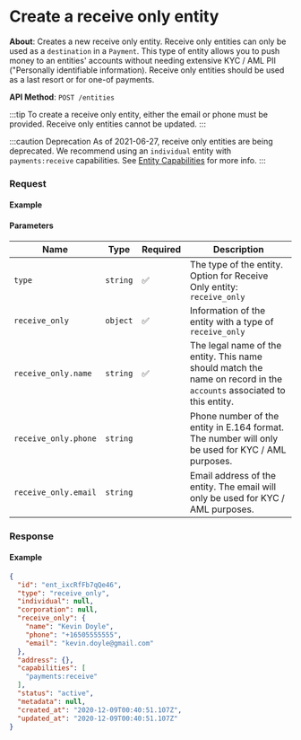 
# Create a receive only entity

**About**: Creates a new receive only entity. Receive only entities can only be used as a `destination` in a `Payment`. This type of entity allows you to push money to an entities' accounts without needing extensive KYC / AML PII ("Personally identifiable information). Receive only entities should be used as a last resort or for one-of payments.

**API Method**: `POST /entities`

:::tip
To create a receive only entity, either the email or phone must be provided. Receive only entities cannot be updated.
:::

:::caution Deprecation
As of 2021-06-27, receive only entities are being deprecated. We recommend using an `individual` entity with `payments:receive` capabilities. See [Entity Capabilities](/api/core/entities/object#entity-capabilities) for more info.
:::

### Request

#### Example
<EntitiesCreateReceiveOnly />

#### Parameters
| Name                 | Type     | Required | Description                                                                                                          |
|----------------------|----------|----------|----------------------------------------------------------------------------------------------------------------------|
| `type`               | `string` | ✅        | The type of the entity. Option for Receive Only entity: `receive_only`                                               |
| `receive_only`       | `object` | ✅        | Information of the entity with a type of `receive_only`                                                              |
| `receive_only.name`  | `string` | ✅        | The legal name of the entity. This name should match the name on record in the `accounts` associated to this entity. |
| `receive_only.phone` | `string` |          | Phone number of the entity in E.164 format. The number will only be used for KYC / AML purposes.                     |
| `receive_only.email` | `string` |          | Email address of the entity. The email will only be used for KYC / AML purposes.                                     |

### Response

#### Example
```json
{
  "id": "ent_ixcRfFb7qQe46",
  "type": "receive_only",
  "individual": null,
  "corporation": null,
  "receive_only": {
    "name": "Kevin Doyle",
    "phone": "+16505555555",
    "email": "kevin.doyle@gmail.com"
  },
  "address": {},
  "capabilities": [
    "payments:receive"
  ],
  "status": "active",
  "metadata": null,
  "created_at": "2020-12-09T00:40:51.107Z",
  "updated_at": "2020-12-09T00:40:51.107Z"
}
```
